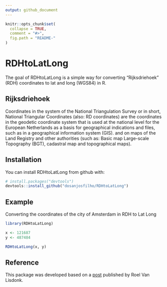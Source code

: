 ```yaml
---
output: github_document
---
```


<!-- README.md is generated from README.Rmd. Please edit that file -->

```r
knitr::opts_chunk$set(
  collapse = TRUE,
  comment = "#>",
  fig.path = "README-"
)
```

# RDHtoLatLong

The goal of RDHtoLatLong is a simple way for converting "Rijksdriehoek" (RDH) coordinates to lat and long (WGS84) in R.

## Rijksdriehoek
Coordinates in the system of the National Triangulation Survey or in short, National Triangular Coordinates (also: RD coordinates) are the coordinates in the geodetic coordinate system that is used at the national level for the European Netherlands as a basis for geographical indications and files, such as in a geographical information system (GIS). and on maps of the Land Registry and other authorities (such as: Basic map Large-scale Topography (BGT), cadastral map and topographical maps).

## Installation

You can install RDHtoLatLong from github with:

```r
# install.packages("devtools")
devtools::install_github("dosanjosfilho/RDHtoLatLong")
```

## Example

Converting the coordinates of the city of Amsterdam in RDH to Lat Long

```r
library(RDHtoLatLong)

x <- 121687
y <- 487484

RDHtoLatLong(x, y)
```

## Reference

This package was developed based on a [post](https://www.roelvanlisdonk.nl/2012/11/21/simple-way-for-converting-rijksdriehoek-coordinates-to-lat-and-long-wgs84-in-c/) published by Roel Van Lisdonk.
